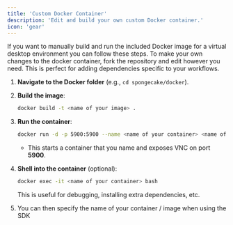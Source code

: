 ```yaml
---
title: 'Custom Docker Container'
description: 'Edit and build your own custom Docker container.'
icon: 'gear'
---
```


If you want to manually build and run the included Docker image for a virtual desktop environment you can follow these steps. To make your own changes to the docker container, fork the repository and edit however you need. This is perfect for adding dependencies specific to your workflows.

1. **Navigate to the Docker folder** (e.g., `cd spongecake/docker`).
2. **Build the image**:
   ```bash
   docker build -t <name of your image> .
   ```
3. **Run the container**:
   ```bash
   docker run -d -p 5900:5900 --name <name of your container> <name of your image>
   ```
   - This starts a container that you name and exposes VNC on port **5900**.

4. **Shell into the container** (optional):
   ```bash
   docker exec -it <name of your container> bash
   ```
   This is useful for debugging, installing extra dependencies, etc.

5. You can then specify the name of your container / image when using the SDK
